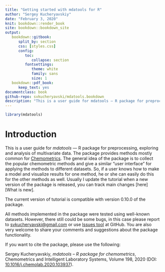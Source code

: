 ```yaml
---
title: "Getting started with mdatools for R"
author: "Sergey Kucheryavskiy"
date: "February 3, 2020"
knit: bookdown::render_book
site: bookdown::bookdown_site
output:
   bookdown::gitbook:
      split_by: section
      css: [styles.css]
      config:
         toc:
            collapse: section
         fontsettings:
            theme: white
            family: sans
            size: 1
   bookdown::pdf_book:
      keep_text: yes
documentclass: book
github-repo: svkucheryavski/mdatools.bookdown
description: "This is a user guide for mdatools — R package for preprocessing, exploring and analysis of multivariate data. The package provides methods mostly common for Chemometrics. The general idea of the package is to collect most of the common chemometric methods and give a similar user interface for using them. So if a user knows how to make a model and visualise results for one method, he or she can easily do this for the others."
---
```


```r
library(mdatools)
```

# Introduction {-}

This is a user guide for _mdatools_ — R package for preprocessing, exploring and analysis of multivariate data. The package provides methods mostly common for [Chemometrics](http://en.wikipedia.org/wiki/Chemometrics). The general idea of the package is to collect the popular chemometric methods and give a similar "user interface" for applying the methods to different datasets. So, if a user knows how to make a model and visualize results for one method, he or she can easily do this for the other methods as well. Usually I update the tutorial when a new version of the package is released, you can track main changes [here][What is new].

The current version of tutorial is compatible with version 0.10.0 of the package.

All methods implemented in the package were tested using well-known datasets. However, there still could be some bugs, in this case please report to [svkucheryavski@gmail.com](mailto:svkucheryavski@gmail.com) or use [Issues tool](https://github.com/svkucheryavski/mdatools/issues) at GitHub. You are also very welcome to share your comments and suggestions about the package functionality.

If you want to cite the package, please use the following:

Sergey Kucheryavskiy, *mdatools – R package for chemometrics*, Chemometrics and Intelligent Laboratory Systems, Volume 198, 2020 (DOI: [10.1016/j.chemolab.2020.103937](https://dx.doi.org/10.1016/j.chemolab.2020.103937)).